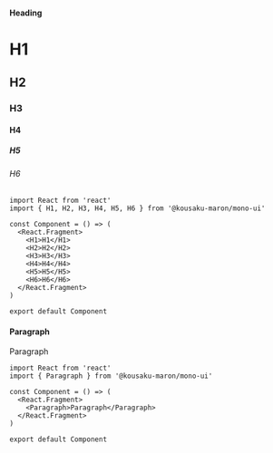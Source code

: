 
<H4>Heading</H4>

<Spacer size='l' />

<ComponentArea>
  <H1>H1</H1>
  <H2>H2</H2>
  <H3>H3</H3>
  <H4>H4</H4>
  <H5>H5</H5>
  <H6>H6</H6>
</ComponentArea>

<Spacer size='l' />

```tsx
import React from 'react'
import { H1, H2, H3, H4, H5, H6 } from '@kousaku-maron/mono-ui'

const Component = () => (
  <React.Fragment>
    <H1>H1</H1>
    <H2>H2</H2>
    <H3>H3</H3>
    <H4>H4</H4>
    <H5>H5</H5>
    <H6>H6</H6>
  </React.Fragment>
)

export default Component
```

<Spacer size='xxl' />

<H4>Paragraph</H4>

<Spacer size='l' />

<ComponentArea>
  <Paragraph>Paragraph</Paragraph>
</ComponentArea>

<Spacer size='l' />

```tsx
import React from 'react'
import { Paragraph } from '@kousaku-maron/mono-ui'

const Component = () => (
  <React.Fragment>
    <Paragraph>Paragraph</Paragraph>
  </React.Fragment>
)

export default Component
```

